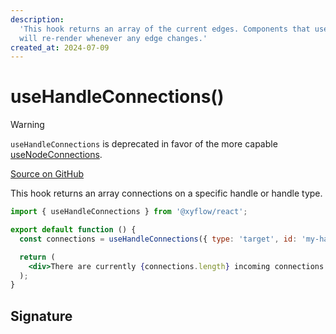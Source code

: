 ```yaml
---
description:
  'This hook returns an array of the current edges. Components that use this hook
  will re-render whenever any edge changes.'
created_at: 2024-07-09
---
```


# useHandleConnections()

> [!WARNING]
>
>  `useHandleConnections` is deprecated in favor of the more capable
>  [useNodeConnections](/api-reference/hooks/use-node-connections).

[Source on GitHub](https://github.com/xyflow/xyflow/blob/main/packages/react/src/hooks/useHandleConnections.ts)

This hook returns an array connections on a specific handle or handle type.

```jsx
import { useHandleConnections } from '@xyflow/react';

export default function () {
  const connections = useHandleConnections({ type: 'target', id: 'my-handle' });

  return (
    <div>There are currently {connections.length} incoming connections!</div>
  );
}
```

## Signature

<APIDocs functionName="useHandleConnections" />
